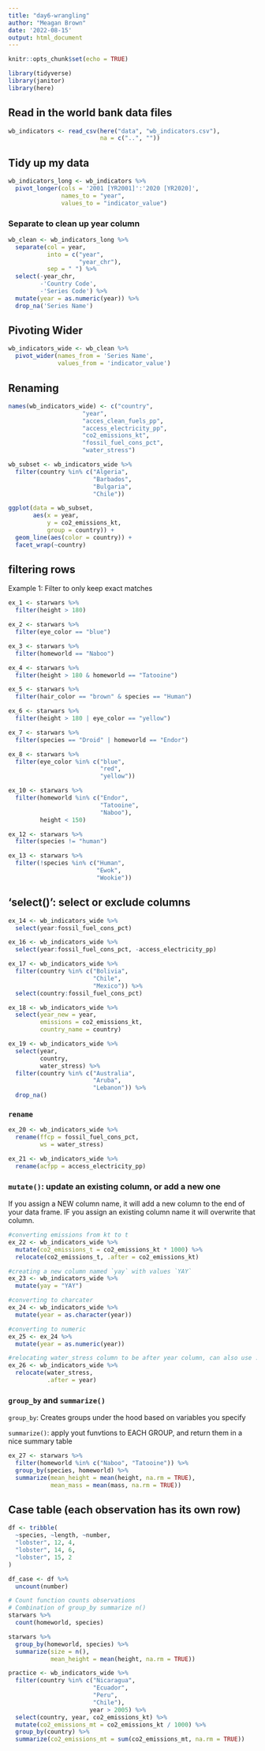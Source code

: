 ```yaml
---
title: "day6-wrangling"
author: "Meagan Brown"
date: '2022-08-15'
output: html_document
---
```


```r
knitr::opts_chunk$set(echo = TRUE)

library(tidyverse)
library(janitor)
library(here)
```

## Read in the world bank data files

```r
wb_indicators <- read_csv(here("data", "wb_indicators.csv"), 
                          na = c("..", "")) 
```

## Tidy up my data

```r

wb_indicators_long <- wb_indicators %>% 
  pivot_longer(cols = '2001 [YR2001]':'2020 [YR2020]',
               names_to = "year",
               values_to = "indicator_value")

```

### Separate to clean up year column

```r
wb_clean <- wb_indicators_long %>% 
  separate(col = year,
           into = c("year",
                    "year_chr"),
           sep = " ") %>% 
  select(-year_chr, 
         -'Country Code', 
         -'Series Code') %>% 
  mutate(year = as.numeric(year)) %>% 
  drop_na('Series Name')
```

## Pivoting Wider

```r
wb_indicators_wide <- wb_clean %>% 
  pivot_wider(names_from = 'Series Name',
              values_from = 'indicator_value') 
```

## Renaming

```r
names(wb_indicators_wide) <- c("country",
                     "year",
                     "acces_clean_fuels_pp",
                     "access_electricity_pp",
                     "co2_emissions_kt",
                     "fossil_fuel_cons_pct",
                     "water_stress")

wb_subset <- wb_indicators_wide %>% 
  filter(country %in% c("Algeria",
                        "Barbados",
                        "Bulgaria",
                        "Chile"))

ggplot(data = wb_subset,
       aes(x = year,
           y = co2_emissions_kt,
           group = country)) +
  geom_line(aes(color = country)) +
  facet_wrap(~country)
```

## filtering rows

Example 1: Filter to only keep exact matches

```r
ex_1 <- starwars %>% 
  filter(height > 180)
```

```r
ex_2 <- starwars %>% 
  filter(eye_color == "blue")
```

```r
ex_3 <- starwars %>% 
  filter(homeworld == "Naboo")
```

```r
ex_4 <- starwars %>% 
  filter(height > 180 & homeworld == "Tatooine")
```

```r
ex_5 <- starwars %>% 
  filter(hair_color == "brown" & species == "Human")

```

```r
ex_6 <- starwars %>% 
  filter(height > 180 | eye_color == "yellow")
```

```r
ex_7 <- starwars %>% 
  filter(species == "Droid" | homeworld == "Endor")
```

```r
ex_8 <- starwars %>% 
  filter(eye_color %in% c("blue",
                          "red",
                          "yellow"))

ex_10 <- starwars %>% 
  filter(homeworld %in% c("Endor", 
                          "Tatooine", 
                          "Naboo"),
         height < 150)

ex_12 <- starwars %>% 
  filter(species != "human")

ex_13 <- starwars %>% 
  filter(!species %in% c("Human",
                         "Ewok",
                         "Wookie"))
```

## 'select()': select or exclude columns

```r

ex_14 <- wb_indicators_wide %>% 
  select(year:fossil_fuel_cons_pct)

ex_16 <- wb_indicators_wide %>% 
  select(year:fossil_fuel_cons_pct, -access_electricity_pp)

```

```r
ex_17 <- wb_indicators_wide %>% 
  filter(country %in% c("Bolivia",
                        "Chile",
                        "Mexico")) %>% 
  select(country:fossil_fuel_cons_pct)
```

```r
ex_18 <- wb_indicators_wide %>% 
  select(year_new = year,
         emissions = co2_emissions_kt,
         country_name = country) 

ex_19 <- wb_indicators_wide %>% 
  select(year, 
         country, 
         water_stress) %>% 
  filter(country %in% c("Australia", 
                        "Aruba", 
                        "Lebanon")) %>% 
  drop_na()

```

### `rename`

```r
ex_20 <- wb_indicators_wide %>% 
  rename(ffcp = fossil_fuel_cons_pct,
         ws = water_stress)
```

```r
ex_21 <- wb_indicators_wide %>% 
  rename(acfpp = access_electricity_pp)
```

### `mutate()`: update an existing column, or add a new one

If you assign a NEW column name, it will add a new column to the end of your data frame. IF you assign an existing column name it will overwrite that column.

```r
#converting emissions from kt to t
ex_22 <- wb_indicators_wide %>% 
  mutate(co2_emissions_t = co2_emissions_kt * 1000) %>% 
  relocate(co2_emissions_t, .after = co2_emissions_kt)

#creating a new column named `yay` with values `YAY`
ex_23 <- wb_indicators_wide %>% 
  mutate(yay = "YAY")

#converting to charcater
ex_24 <- wb_indicators_wide %>% 
  mutate(year = as.character(year))

#converting to numeric
ex_25 <- ex_24 %>% 
  mutate(year = as.numeric(year))

#relocating water_stress column to be after year column, can also use .before
ex_26 <- wb_indicators_wide %>% 
  relocate(water_stress, 
           .after = year)
```

### `group_by` and `summarize()`

`group_by`: Creates groups under the hood based on variables you specify

`summarize()`: apply yout funvtions to EACH GROUP, and return them in a nice summary table

```r
ex_27 <- starwars %>% 
  filter(homeworld %in% c("Naboo", "Tatooine")) %>% 
  group_by(species, homeworld) %>% 
  summarize(mean_height = mean(height, na.rm = TRUE),
            mean_mass = mean(mass, na.rm = TRUE))
```

## Case table (each observation has its own row)
```r
df <- tribble(
  ~species, ~length, ~number,
  "lobster", 12, 4,
  "lobster", 14, 6,
  "lobster", 15, 2
)

df_case <- df %>% 
  uncount(number)

# Count function counts observations
# Combination of group_by summarize n()
starwars %>% 
  count(homeworld, species) 

starwars %>% 
  group_by(homeworld, species) %>% 
  summarize(size = n(),
            mean_height = mean(height, na.rm = TRUE))

```

```r
practice <- wb_indicators_wide %>% 
  filter(country %in% c("Nicaragua",
                        "Ecuador",
                        "Peru",
                        "Chile"),
                       year > 2005) %>% 
  select(country, year, co2_emissions_kt) %>% 
  mutate(co2_emissions_mt = co2_emissions_kt / 1000) %>% 
  group_by(country) %>% 
  summarize(co2_emissions_mt = sum(co2_emissions_mt, na.rm = TRUE))
  
```

